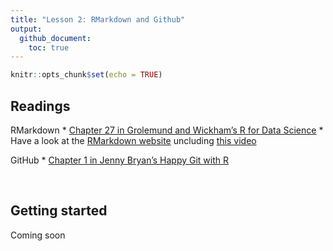 ```yaml
---
title: "Lesson 2: RMarkdown and Github"
output: 
  github_document: 
    toc: true
---
```

  
```r
knitr::opts_chunk$set(echo = TRUE)
```

## Readings  

RMarkdown
* [Chapter 27 in Grolemund and Wickham's R for Data Science](https://r4ds.had.co.nz/r-markdown.html)
* Have a look at the [RMarkdown website](https://rmarkdown.rstudio.com/lesson-1.html) uncluding [this video](https://rmarkdown.rstudio.com/authoring_quick_tour.html)

GitHub
* [Chapter 1 in Jenny Bryan's Happy Git with R](https://happygitwithr.com/big-picture.html)

<br>  

## Getting started  
Coming soon





